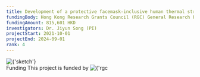 ---
title: Development of a protective facemask-inclusive human thermal stress prediction and warning system
fundingBody: Hong Kong Research Grants Council (RGC) General Research Fund (GRF)
fundingAmount: 815,601 HKD
investigators: Dr. Jiyun Song (PI)
projectStart: 2021-10-01
projectEnd: 2024-09-01
rank: 4
---

<Title>
  Development of a protective facemask-inclusive human thermal stress prediction and warning system
</Title>

<Section>
  <Image
    src={
      'https://sjyurbanlab.github.io/website-assets/projects/ongoing-projects/2021rgc-grf/sketch.png'
    }
    alt={'sketch'}
    size={'medium'}
    center
  />
</Section>

<Section>
  <SubTitle>Funding</SubTitle>
  This project is funded by
  <Image
    src={
      'https://sjyurbanlab.github.io/website-assets/projects/ongoing-projects/2020rgc-ecs/rgc-hong-kong.png'
    }
    alt={'rgc hong kong'}
    size={'extra small'}
  />
</Section>
